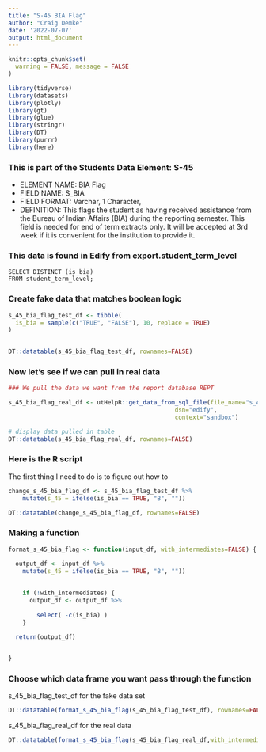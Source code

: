 ```yaml
---
title: "S-45 BIA Flag"
author: "Craig Demke"
date: '2022-07-07'
output: html_document
---
```


```r
knitr::opts_chunk$set(
  warning = FALSE, message = FALSE
)
```

```r
library(tidyverse)
library(datasets)
library(plotly)
library(gt)
library(glue)
library(stringr)
library(DT)
library(purrr)
library(here)
```
### This is part of the Students Data Element: S-45 
* ELEMENT NAME: BIA Flag 
* FIELD NAME: S_BIA 
* FIELD FORMAT: Varchar, 1 Character,  
* DEFINITION: This flags the student as having received assistance from the Bureau of Indian Affairs  (BIA) during the reporting semester. This field is needed for end of term extracts only. It will be  accepted at 3rd week if it is convenient for the institution to provide it. 

### This data is found in Edify from export.student_term_level
```{}
SELECT DISTINCT (is_bia)
FROM student_term_level;
```


### Create fake data that matches boolean logic 

```r
s_45_bia_flag_test_df <- tibble(
  is_bia = sample(c("TRUE", "FALSE"), 10, replace = TRUE) 
)
   

DT::datatable(s_45_bia_flag_test_df, rownames=FALSE)
```

### Now let's see if we can pull in real data

```r
### We pull the data we want from the report database REPT 

s_45_bia_flag_real_df <- utHelpR::get_data_from_sql_file(file_name="s_45.sql",
                                               dsn="edify",
                                               context="sandbox")

# display data pulled in table
DT::datatable(s_45_bia_flag_real_df, rownames=FALSE)
```


### Here is the R script

The first thing I need to do is to figure out how to

```r

change_s_45_bia_flag_df <- s_45_bia_flag_test_df %>%
    mutate(s_45 = ifelse(is_bia == TRUE, "B", ""))

DT::datatable(change_s_45_bia_flag_df, rownames=FALSE)

```

### Making a function

```r
  
format_s_45_bia_flag <- function(input_df, with_intermediates=FALSE) {

  output_df <- input_df %>%
    mutate(s_45 = ifelse(is_bia == TRUE, "B", ""))
    
    
    if (!with_intermediates) {
      output_df <- output_df %>%
      
        select( -c(is_bia) )
    }

  return(output_df)

  
}
```
### Choose which data frame you want pass through the function 

s_45_bia_flag_test_df for the fake data set
```r
DT::datatable(format_s_45_bia_flag(s_45_bia_flag_test_df), rownames=FALSE)
```

s_45_bia_flag_real_df for the real data
```r
DT::datatable(format_s_45_bia_flag(s_45_bia_flag_real_df,with_intermediates=TRUE), rownames=FALSE)
```

